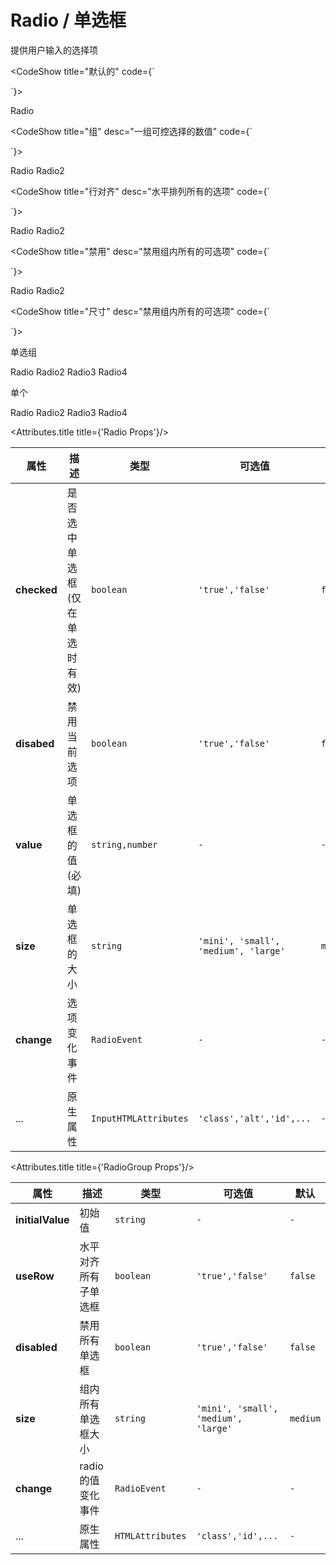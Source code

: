 
# Radio / 单选框

提供用户输入的选择项

<CodeShow title="默认的" code={`<template>
 <div>
   <fect-radio value="1">Radio</fect-radio>
 </div>
</template>
 
<script>
   
 
}
 
</script>
`}>
 <div>
    <fect-radio value="1">Radio</fect-radio>
 </div>
</CodeShow>

<CodeShow title="组" desc="一组可控选择的数值" code={`<template>
 <div>
   <fect-radioGroup>
     <fect-radio value="1">Radio</fect-radio>
     <fect-radio value="2">Radio2</fect-radio>
   </fect-radioGroup>
 </div>
</template>
 
<script>
   
 
}
 
</script>
`}>
 <div>
   <fect-radioGroup>
     <fect-radio value="1">Radio</fect-radio>
     <fect-radio value="2">Radio2</fect-radio>
   </fect-radioGroup>
 </div>
</CodeShow>

<CodeShow title="行对齐" desc="水平排列所有的选项" code={`<template>
 <div>
   <fect-radioGroup useRow>
     <fect-radio value="1">Radio</fect-radio>
     <fect-radio value="2">Radio2</fect-radio>
   </fect-radioGroup>
 </div>
</template>
 
<script>
   
 
}
 
</script>
`}>
 <div>
   <fect-radioGroup useRow>
     <fect-radio value="1">Radio</fect-radio>
     <fect-radio value="2">Radio2</fect-radio>
   </fect-radioGroup>
 </div>
</CodeShow>

<CodeShow title="禁用" desc="禁用组内所有的可选项" code={`<template>
 <div>
   <fect-radioGroup useRow disabled>
     <fect-radio value="1">Radio</fect-radio>
     <fect-radio value="2" checked>Radio2</fect-radio>
   </fect-radioGroup>
 </div>
</template>
 
<script>
   
 
}
 
</script>
`}>
 <div>
   <fect-radioGroup useRow disabled>
     <fect-radio value="1">Radio</fect-radio>
     <fect-radio value="2" checked>Radio2</fect-radio>
   </fect-radioGroup>
 </div>
</CodeShow>

<CodeShow title="尺寸" desc="禁用组内所有的可选项" code={`<template>
 <div>
   <p>单选组</p>
   <fect-radioGroup size="mini">
     <fect-radio value="1" size="mini">Radio</fect-radio>
     <fect-radio value="2" checked >Radio2</fect-radio>
     <fect-radio value="3" >Radio3</fect-radio>
     <fect-radio value="4"  >Radio4</fect-radio>
   </fect-radioGroup>
  
   <p>单个</p>
   <fect-radio value="1" size="mini">Radio</fect-radio>
     <fect-radio value="2"size="small">Radio2</fect-radio>
     <fect-radio value="3"  size="medium">Radio3</fect-radio>
   <fect-radio value="4"  size="large">Radio4</fect-radio>
 </div>
</template>
 
<script>
   
 
}
 
</script>
`}>
 <div>
    <p>单选组</p>
   <fect-radioGroup size="mini">
     <fect-radio value="1" size="mini">Radio</fect-radio>
     <fect-radio value="2" checked >Radio2</fect-radio>
     <fect-radio value="3" >Radio3</fect-radio>
     <fect-radio value="4"  >Radio4</fect-radio>
   </fect-radioGroup>
  
   <p>单个</p>
   <fect-radio value="1" size="mini">Radio</fect-radio>
     <fect-radio value="2"size="small">Radio2</fect-radio>
     <fect-radio value="3"  size="medium">Radio3</fect-radio>
   <fect-radio value="4"  size="large">Radio4</fect-radio>
 </div>
</CodeShow>

<Attributes>
  
<Attributes.title title={'Radio Props'}/>

| 属性        | 描述                           | 类型                  | 可选值                               | 默认     |
| ----------- | ------------------------------ | --------------------- | ------------------------------------ | -------- |
| **checked** | 是否选中单选框(仅在单选时有效) | `boolean`             | `'true','false'`                     | `false`  |
| **disabed** | 禁用当前选项                   | `boolean`             | `'true','false'`                     | `false`  |
| **value**   | 单选框的值(必填)               | `string,number`       | `-`                                  | `-`      |
| **size**    | 单选框的大小                   | `string`              | `'mini', 'small', 'medium', 'large'` | `medium` |
| **change**  | 选项变化事件                   | `RadioEvent`          | `-`                                  | `-`      |
| ...         | 原生属性                       | `InputHTMLAttributes` | `'class','alt','id',...`             | `-`      |

<Attributes.title title={'RadioGroup Props'}/>

| 属性             | 描述                 | 类型             | 可选值                               | 默认     |
| ---------------- | -------------------- | ---------------- | ------------------------------------ | -------- |
| **initialValue** | 初始值               | `string`         | `-`                                  | `-`      |
| **useRow**       | 水平对齐所有子单选框 | `boolean`        | `'true','false'`                     | `false`  |
| **disabled**     | 禁用所有单选框       | `boolean`        | `'true','false'`                     | `false`  |
| **size**         | 组内所有单选框大小   | `string`         | `'mini', 'small', 'medium', 'large'` | `medium` |
| **change**       | radio 的值变化事件   | `RadioEvent`     | `-`                                  | `-`      |
| ...              | 原生属性             | `HTMLAttributes` | `'class','id',...`                   | `-`      |

</Attributes>
